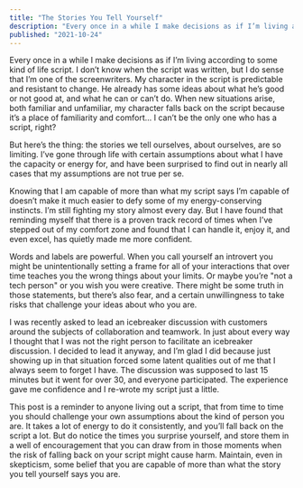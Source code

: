 ```yaml
---
title: "The Stories You Tell Yourself"
description: "Every once in a while I make decisions as if I’m living according to some kind of life script. I don’t know when the script was written, but I do sense that I’m one of the screenwriters..."
published: "2021-10-24"
---
```


Every once in a while I make decisions as if I’m living according to some kind of life script. I don’t know when the script was written, but I do sense that I’m one of the screenwriters. My character in the script is predictable and resistant to change. He already has some ideas about what he’s good or not good at, and what he can or can’t do. When new situations arise, both familiar and unfamiliar, my character falls back on the script because it’s a place of familiarity and comfort... I can’t be the only one who has a script, right?

But here’s the thing: the stories we tell ourselves, about ourselves, are so limiting. I’ve gone through life with certain assumptions about what I have the capacity or energy for, and have been surprised to find out in nearly all cases that my assumptions are not true per se.

Knowing that I am capable of more than what my script says I’m capable of doesn’t make it much easier to defy some of my energy-conserving instincts. I’m still fighting my story almost every day. But I have found that reminding myself that there is a proven track record of times when I’ve stepped out of my comfort zone and found that I can handle it, enjoy it, and even excel, has quietly made me more confident.

Words and labels are powerful. When you call yourself an introvert you might be unintentionally setting a frame for all of your interactions that over time teaches you the wrong things about your limits. Or maybe you’re "not a tech person" or you wish you were creative. There might be some truth in those statements, but there’s also fear, and a certain unwillingness to take risks that challenge your ideas about who you are.

I was recently asked to lead an icebreaker discussion with customers around the subjects of collaboration and teamwork. In just about every way I thought that I was not the right person to facilitate an icebreaker discussion. I decided to lead it anyway, and I’m glad I did because just showing up in that situation forced some latent qualities out of me that I always seem to forget I have. The discussion was supposed to last 15 minutes but it went for over 30, and everyone participated. The experience gave me confidence and I re-wrote my script just a little.

This post is a reminder to anyone living out a script, that from time to time you should challenge your own assumptions about the kind of person you are. It takes a lot of energy to do it consistently, and you’ll fall back on the script a lot. But do notice the times you surprise yourself, and store them in a well of encouragement that you can draw from in those moments when the risk of falling back on your script might cause harm. Maintain, even in skepticism, some belief that you are capable of more than what the story you tell yourself says you are.
